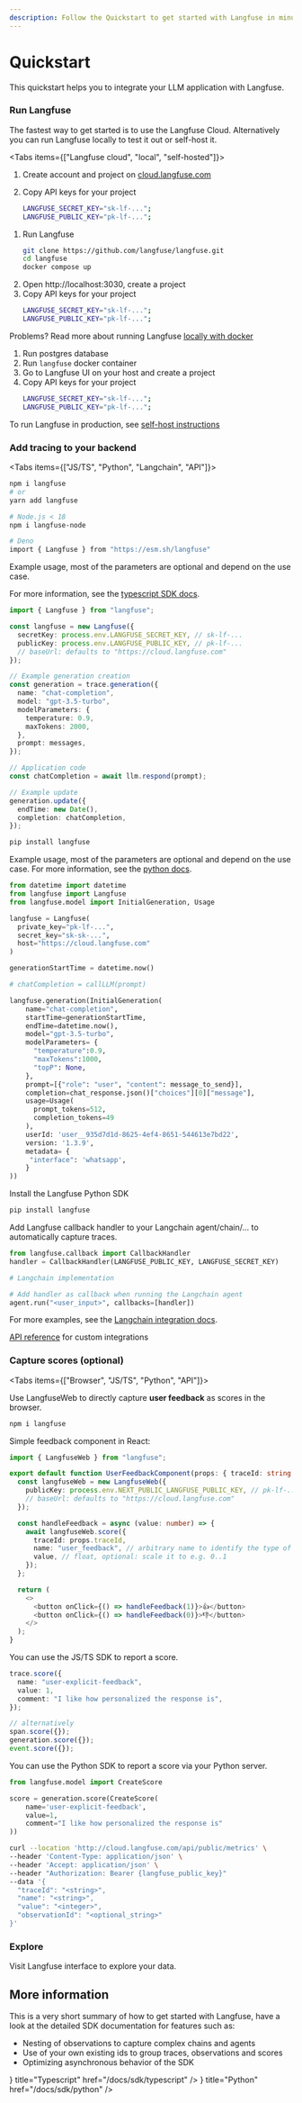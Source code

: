 ```yaml
---
description: Follow the Quickstart to get started with Langfuse in minutes before diving into the details.
---
```



# Quickstart

This quickstart helps you to integrate your LLM application with Langfuse.

<Steps>

### Run Langfuse

The fastest way to get started is to use the Langfuse Cloud. Alternatively you can run Langfuse locally to test it out or self-host it.

<Tabs items={["Langfuse cloud", "local", "self-hosted"]}>
<Tab>

1. Create account and project on
   [cloud.langfuse.com](https://cloud.langfuse.com/auth/sign-up)
2. Copy API keys for your
   project

   ```bash filename=".env"
   LANGFUSE_SECRET_KEY="sk-lf-...";
   LANGFUSE_PUBLIC_KEY="pk-lf-...";
   ```

</Tab>
<Tab>

1.  Run Langfuse
    ```bash copy
    git clone https://github.com/langfuse/langfuse.git
    cd langfuse
    docker compose up
    ```
2.  Open http://localhost:3030, create a project
3.  Copy API keys for your project
    ```bash filename=".env"
    LANGFUSE_SECRET_KEY="sk-lf-...";
    LANGFUSE_PUBLIC_KEY="pk-lf-...";
    ```

Problems? Read more about running Langfuse [locally with
docker](local.md)

</Tab>
<Tab>

1. Run postgres database
2. Run `langfuse` docker container
3. Go to Langfuse UI on your host and create a project
4. Copy API keys for your project
   ```bash filename=".env"
   LANGFUSE_SECRET_KEY="sk-lf-...";
   LANGFUSE_PUBLIC_KEY="pk-lf-...";
   ```

To run Langfuse in production, see [self-host instructions](self-host.mdx)

</Tab>
</Tabs>

### Add tracing to your backend

<Tabs items={["JS/TS", "Python", "Langchain", "API"]}>
<Tab>

```sh
npm i langfuse
# or
yarn add langfuse

# Node.js < 18
npm i langfuse-node

# Deno
import { Langfuse } from "https://esm.sh/langfuse"
```

Example usage, most of the parameters are optional and depend on the use case.

For more information, see the [typescript SDK docs](/docs/integrations/sdk/typescript).

```typescript filename="server.ts"
import { Langfuse } from "langfuse";

const langfuse = new Langfuse({
  secretKey: process.env.LANGFUSE_SECRET_KEY, // sk-lf-...
  publicKey: process.env.LANGFUSE_PUBLIC_KEY, // pk-lf-...
  // baseUrl: defaults to "https://cloud.langfuse.com"
});

// Example generation creation
const generation = trace.generation({
  name: "chat-completion",
  model: "gpt-3.5-turbo",
  modelParameters: {
    temperature: 0.9,
    maxTokens: 2000,
  },
  prompt: messages,
});

// Application code
const chatCompletion = await llm.respond(prompt);

// Example update
generation.update({
  endTime: new Date(),
  completion: chatCompletion,
});
```

</Tab>
<Tab>

```bash
pip install langfuse
```

Example usage, most of the parameters are optional and depend on the use case. For more information, see the [python docs](/docs/integrations/sdk/python).

```python filename="server.py"
from datetime import datetime
from langfuse import Langfuse
from langfuse.model import InitialGeneration, Usage

langfuse = Langfuse(
  private_key="pk-lf-...",
  secret_key="sk-sk-...",
  host="https://cloud.langfuse.com"
)

generationStartTime = datetime.now()

# chatCompletion = callLLM(prompt)

langfuse.generation(InitialGeneration(
    name="chat-completion",
    startTime=generationStartTime,
    endTime=datetime.now(),
    model="gpt-3.5-turbo",
    modelParameters= {
      "temperature":0.9,
      "maxTokens":1000,
      "topP": None,
    },
    prompt=[{"role": "user", "content": message_to_send}],
    completion=chat_response.json()["choices"][0]["message"],
    usage=Usage(
      prompt_tokens=512,
      completion_tokens=49
    ),
    userId: 'user__935d7d1d-8625-4ef4-8651-544613e7bd22',
    version: '1.3.9',
    metadata= {
     "interface": 'whatsapp',
    }
))
```

</Tab>
<Tab>

Install the Langfuse Python SDK

```bash
pip install langfuse
```

Add Langfuse callback handler to your Langchain agent/chain/... to automatically capture traces.

```python /callbacks=[handler]/
from langfuse.callback import CallbackHandler
handler = CallbackHandler(LANGFUSE_PUBLIC_KEY, LANGFUSE_SECRET_KEY)

# Langchain implementation

# Add handler as callback when running the Langchain agent
agent.run("<user_input>", callbacks=[handler])
```

For more examples, see the [Langchain integration docs](/docs/integrations/langchain).

</Tab>
<Tab>

[API reference](/docs/integrations/api) for custom integrations

</Tab>
</Tabs>

### Capture scores (optional)

<Tabs items={["Browser", "JS/TS", "Python", "API"]}>
<Tab>

Use LangfuseWeb to directly capture **user feedback** as scores in the browser.

```sh npm2yarn
npm i langfuse
```

Simple feedback component in React:

```typescript
import { LangfuseWeb } from "langfuse";

export default function UserFeedbackComponent(props: { traceId: string }) {
  const langfuseWeb = new LangfuseWeb({
    publicKey: process.env.NEXT_PUBLIC_LANGFUSE_PUBLIC_KEY, // pk-lf-...
    // baseUrl: defaults to "https://cloud.langfuse.com"
  });

  const handleFeedback = async (value: number) => {
    await langfuseWeb.score({
      traceId: props.traceId,
      name: "user_feedback", // arbitrary name to identify the type of score
      value, // float, optional: scale it to e.g. 0..1
    });
  };

  return (
    <>
      <button onClick={() => handleFeedback(1)}>👍</button>
      <button onClick={() => handleFeedback(0)}>👎</button>
    </>
  );
}
```

</Tab>
<Tab>

You can use the JS/TS SDK to report a score.

```typescript
trace.score({
  name: "user-explicit-feedback",
  value: 1,
  comment: "I like how personalized the response is",
});

// alternatively
span.score({});
generation.score({});
event.score({});
```

</Tab>
<Tab>

You can use the Python SDK to report a score via your Python server.

```python
from langfuse.model import CreateScore

score = generation.score(CreateScore(
    name='user-explicit-feedback',
    value=1,
    comment="I like how personalized the response is"
))
```

</Tab>
<Tab>

```bash
curl --location 'http://cloud.langfuse.com/api/public/metrics' \
--header 'Content-Type: application/json' \
--header 'Accept: application/json' \
--header "Authorization: Bearer {langfuse_public_key}"
--data '{
  "traceId": "<string>",
  "name": "<string>",
  "value": "<integer>",
  "observationId": "<optional_string>"
}'
```

</Tab>
</Tabs>

### Explore

Visit Langfuse interface to explore your data.

</Steps>

## More information

This is a very short summary of how to get started with Langfuse, have a look at the detailed SDK documentation for features such as:

- Nesting of observations to capture complex chains and agents
- Use of your own existing ids to group traces, observations and scores
- Optimizing asynchronous behavior of the SDK


<Cards>
  <Card
    icon={<SiTypescript size="24" />}
    title="Typescript"
    href="/docs/sdk/typescript"
  />
  <Card icon={<SiPython size="24" />} title="Python" href="/docs/sdk/python" />
</Cards>
